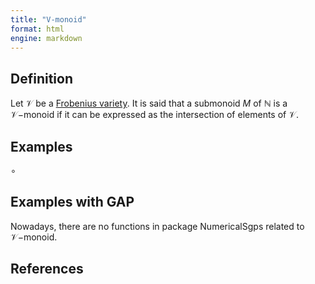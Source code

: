 ```yaml
---
title: "V-monoid"
format: html
engine: markdown
---
```


<!-- Definición de Num. Sem. -->

## Definition

Let $\mathcal{V}$ be a [Frobenius variety](Frobenius-variety.qmd). It is said that a submonoid $M$ of $\mathbb{N}$ is a $\mathcal{V}-$monoid if it can be expressed as the intersection of elements of $\mathcal{V}$.

## Examples

$\circ$

## Examples with GAP

Nowadays, there are no functions in package NumericalSgps related to $\mathcal{V}-$monoid.

## References
